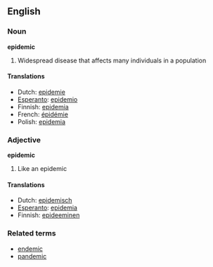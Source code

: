 ==English==
===Noun===
'''epidemic'''

#Widespread disease that affects many individuals in a population

====Translations====
*Dutch: [[epidemie]]
*[[Esperanto]]: [[epidemio]]
*Finnish: [[epidemia]]
*French: [[épidémie]]
*Polish: [[epidemia]]

===Adjective===
'''epidemic'''

#Like an epidemic

====Translations====
*Dutch: [[epidemisch]]
*[[Esperanto]]: [[epidemia]]
*Finnish: [[epideeminen]]

===Related terms===
*[[endemic]]<!-- not sure but sounds related -->
*[[pandemic]]